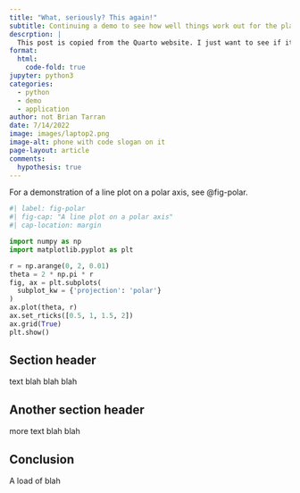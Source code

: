 ```yaml
---
title: "What, seriously? This again!"
subtitle: Continuing a demo to see how well things work out for the platform
descrption: |
  This post is copied from the Quarto website. I just want to see if it works for creating article types.
format:
  html:
    code-fold: true
jupyter: python3
categories:
  - python
  - demo
  - application
author: not Brian Tarran
date: 7/14/2022
image: images/laptop2.png
image-alt: phone with code slogan on it
page-layout: article
comments:
  hypothesis: true
---
```


For a demonstration of a line plot on a polar axis, see @fig-polar.

```python
#| label: fig-polar
#| fig-cap: "A line plot on a polar axis"
#| cap-location: margin

import numpy as np
import matplotlib.pyplot as plt

r = np.arange(0, 2, 0.01)
theta = 2 * np.pi * r
fig, ax = plt.subplots(
  subplot_kw = {'projection': 'polar'} 
)
ax.plot(theta, r)
ax.set_rticks([0.5, 1, 1.5, 2])
ax.grid(True)
plt.show()
```
## Section header

text blah blah blah

## Another section header

more text blah blah

## Conclusion

A load of blah